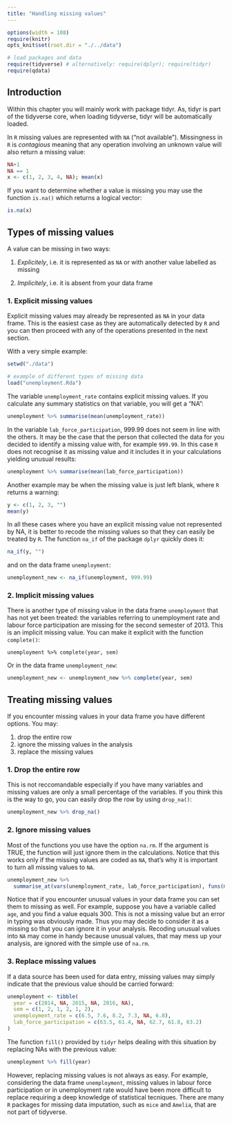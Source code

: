 ```yaml
---
title: "Handling missing values"
---
```


```r
options(width = 108)
require(knitr)
opts_knit$set(root.dir = "./../data")
```


```r
# load packages and data
require(tidyverse) # alternatively: require(dplyr); require(tidyr)
require(qdata)
```

## Introduction

Within this chapter you will mainly work with package tidyr. As, tidyr is part of the tidyverse core, when loading tidyverse, tidyr will be automatically loaded. 


In `R` missing values are represented with `NA` ("not available"). Missingness in `R` is _contagious_ meaning that any operation involving an unknown value will also return a missing value:

```r
NA+1
NA == 1
x <- c(1, 2, 3, 4, NA); mean(x)
```

If you want to determine whether a value is missing you may use the function `is.na()` which returns a logical vector:

```r
is.na(x)
```


## Types of missing values

A value can be missing in two ways:

1. _Explicitely_, i.e. it is represented as `NA` or with another value labelled as missing

2. _Implicitely_, i.e. it is absent from your data frame


### 1. Explicit missing values

Explicit missing values may already be represented as `NA` in your data frame. This is the easiest case as they are automatically detected by `R` and you can then proceed with any of the operations presented in the next section. 

With a very simple example:

```r
setwd("./data")
```


```r
# example of different types of missing data
load("unemployment.Rda")
```

The variable `unemployment_rate` contains explicit missing values. If you calculate any summary statistics on that variable, you will get a "NA":


```r
unemployment %>% summarise(mean(unemployment_rate))
```

In the variable `lab_force_participation`, 999.99 does not seem in line with the others. It may be the case that the person that collected the data for you decided to identify a missing value with, for example `999.99`. In this case `R` does not recognise it as missing value and it includes it in your calculations yielding unusual results: 

```r
unemployment %>% summarise(mean(lab_force_participation))
```

Another example may be when the missing value is just left blank, where `R` returns a warning:

```r
y <- c(1, 2, 3, "")
mean(y)
```

In all these cases where you have an explicit missing value not represented by NA, it is better to recode the missing values so that they can easily be treated by `R`. The function `na_if` of the package `dplyr` quickly does it:

```r
na_if(y, "")
```

and on the data frame `unemployment`:

```r
unemployment_new <- na_if(unemployment, 999.99)
```




### 2. Implicit missing values

There is another type of missing value in the data frame `unemployment` that has not yet been treated: the variables referring to unemployment rate and labour force participation are missing for the second semester of 2013. This is an implicit missing value. You can make it explicit with the function `complete()`:

```complete
unemployment %>% complete(year, sem)
```

Or in the data frame `unemployment_new`:

```r
unemployment_new <- unemployment_new %>% complete(year, sem)
```


## Treating missing values

If you encounter missing values in your data frame you have different options. You may:

1. drop the entire row
2. ignore the missing values in the analysis
3. replace the missing values


### 1. Drop the entire row

This is not reccomandable especially if you have many variables and missing values are only a small percentage of the variables. If you think this is the way to go, you can easily drop the row by using `drop_na()`:

```r
unemployment_new %>% drop_na()
```


### 2. Ignore missing values

Most of the functions you use have the option `na.rm`. If the argument is TRUE, the function will just ignore them in the calculations. Notice that this works only if the missing values are coded as `NA`, that's why it is important to turn all missing values to `NA`.


```r
unemployment_new %>% 
  summarise_at(vars(unemployment_rate, lab_force_participation), funs(mean), na.rm = TRUE)
```


Notice that if you encounter unusual values in your data frame you can set them to missing as well. For example, suppose you have a variable called `age`, and you find a value equals 300. This is not a missing value but an error in typing was obviously made. Thus you may decide to consider it as a missing so that you can ignore it in your analysis. Recoding unusual values into `NA` may come in handy because unusual values, that may mess up your analysis, are ignored with the simple use of `na.rm`.


### 3. Replace missing values

If a data source has been used for data entry, missing values may simply indicate that the previous value should be carried forward:

```r
unemployment <- tibble(
  year = c(2014, NA, 2015, NA, 2016, NA),
  sem = c(1, 2, 1, 2, 1, 2),
  unemployment_rate = c(6.5, 7.6, 8.2, 7.3, NA, 6.8),
  lab_force_participation = c(63.5, 61.4, NA, 62.7, 61.8, 63.2)
)
```


The function `fill()` provided by `tidyr` helps dealing with this situation by replacing NAs with the previous value:

```r
unemployment %>% fill(year)
```


However, replacing missing values is not always as easy. For example, considering the data frame `unemployment`, missing values in labour force participation or in unemployment rate would have been more difficult to replace  requiring a deep knowledge of statistical tecniques. There are many `R` packages for missing data imputation, such as `mice` and `Amelia`, that are not part of tidyverse.
